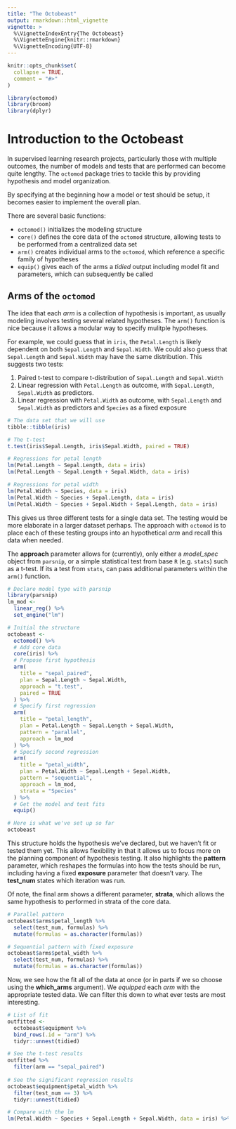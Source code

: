 ```yaml
---
title: "The Octobeast"
output: rmarkdown::html_vignette
vignette: >
  %\VignetteIndexEntry{The Octobeast}
  %\VignetteEngine{knitr::rmarkdown}
  %\VignetteEncoding{UTF-8}
---
```


```r
knitr::opts_chunk$set(
  collapse = TRUE,
  comment = "#>"
)
```

```r
library(octomod)
library(broom)
library(dplyr)
```

# Introduction to the **Octobeast**

In supervised learning research projects, particularly those with multiple outcomes, the number of models and tests that are performed can become quite lengthy. The `octomod` package tries to tackle this by providing hypothesis and model organization.

By specifying at the beginning how a model or test should be setup, it becomes easier to implement the overall plan.

There are several basic functions:

-   `octomod()` initializes the modeling structure
-   `core()` defines the core data of the `octomod` structure, allowing tests to be performed from a centralized data set
-   `arm()` creates individual arms to the `octomod`, which reference a specific family of hypotheses
-   `equip()` gives each of the arms a *tidied* output including model fit and parameters, which can subsequently be called

## Arms of the `octomod`

The idea that each *arm* is a collection of hypothesis is important, as usually modeling involves testing several related hypotheses. The `arm()` function is nice because it allows a modular way to specify mulitple hypotheses.

For example, we could guess that in `iris`, the `Petal.Length` is likely dependent on both `Sepal.Length` and `Sepal.Width`. We could also guess that `Sepal.Length` and `Sepal.Width` may have the same distribution. This suggests two tests:

1.  Paired t-test to compare t-distribution of `Sepal.Length` and `Sepal.Width`
2.  Linear regression with `Petal.Length` as outcome, with `Sepal.Length`, `Sepal.Width` as predictors.
3.  Linear regression with `Petal.Width` as outcome, with `Sepal.Length` and `Sepal.Width` as predictors and `Species` as a fixed exposure

```r
# The data set that we will use
tibble::tibble(iris)

# The t-test
t.test(iris$Sepal.Length, iris$Sepal.Width, paired = TRUE)

# Regressions for petal length
lm(Petal.Length ~ Sepal.Length, data = iris) 
lm(Petal.Length ~ Sepal.Length + Sepal.Width, data = iris)

# Regressions for petal width
lm(Petal.Width ~ Species, data = iris)
lm(Petal.Width ~ Species + Sepal.Length, data = iris)
lm(Petal.Width ~ Species + Sepal.Width + Sepal.Length, data = iris)
```

This gives us three different tests for a single data set. The testing would be more elaborate in a larger dataset perhaps. The approach with `octomod` is to place each of these testing groups into an hypothetical *arm* and recall this data when needed.

The **approach** parameter allows for (currently), only either a *model\_spec* object from `parsnip`, or a simple statistical test from base `R` (e.g. `stats`) such as a t-test. If its a test from `stats`, can pass additional parameters within the `arm()` function.

```r
# Declare model type with parsnip
library(parsnip)
lm_mod <- 
  linear_reg() %>%
  set_engine("lm")

# Initial the structure
octobeast <-
  octomod() %>%
  # Add core data
  core(iris) %>%
  # Propose first hypothesis
  arm(
    title = "sepal_paired",
    plan = Sepal.Length ~ Sepal.Width,
    approach = "t.test",
    paired = TRUE
  ) %>%
  # Specify first regression
  arm(
    title = "petal_length",
    plan = Petal.Length ~ Sepal.Length + Sepal.Width,
    pattern = "parallel",
    approach = lm_mod
  ) %>%
  # Specify second regression
  arm(
    title = "petal_width",
    plan = Petal.Width ~ Sepal.Length + Sepal.Width,
    pattern = "sequential",
    approach = lm_mod,
    strata = "Species"
  ) %>%
  # Get the model and test fits
  equip()

# Here is what we've set up so far
octobeast
```

This structure holds the hypothesis we've declared, but we haven't fit or tested them yet. This allows flexibility in that it allows us to focus more on the planning component of hypothesis testing. It also highlights the **pattern** parameter, which reshapes the formulas into how the tests should be run, including having a fixed **exposure** parameter that doesn't vary. The **test\_num** states which iteration was run.

Of note, the final arm shows a different parameter, **strata**, which allows the same hypothesis to performed in strata of the core data.

```r
# Parallel pattern
octobeast$arms$petal_length %>%
  select(test_num, formulas) %>%
  mutate(formulas = as.character(formulas))

# Sequential pattern with fixed exposure
octobeast$arms$petal_width %>%
  select(test_num, formulas) %>%
  mutate(formulas = as.character(formulas))
```

Now, we see how the fit all of the data at once (or in parts if we so choose using the **which\_arms** argument). We *equipped* each *arm* with the appropriate tested data. We can filter this down to what ever tests are most interesting.

```r
# List of fit
outfitted <-
  octobeast$equipment %>%
  bind_rows(.id = "arm") %>%
  tidyr::unnest(tidied)

# See the t-test results
outfitted %>%
  filter(arm == "sepal_paired")
  
# See the significant regression results
octobeast$equipment$petal_width %>%
  filter(test_num == 3) %>%
  tidyr::unnest(tidied)

# Compare with the lm
lm(Petal.Width ~ Species + Sepal.Length + Sepal.Width, data = iris) %>% tidy()
```
